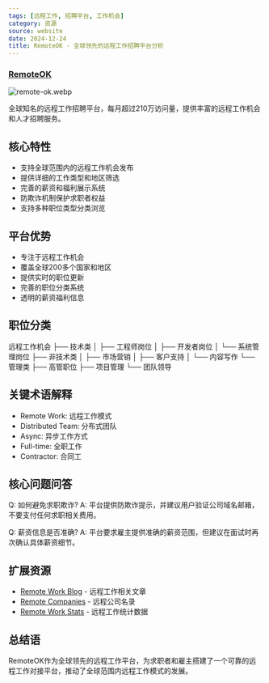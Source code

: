 ```yaml
---
tags: [远程工作, 招聘平台, 工作机会]
category: 资源
source: website
date: 2024-12-24
title: RemoteOK - 全球领先的远程工作招聘平台分析
---
```


### [RemoteOK](https://remoteok.com/)

![remote-ok.webp](https://img.mengpeng.tech/i/2024/12/24/676a3d8c4dbb0.webp)

全球知名的远程工作招聘平台，每月超过210万访问量，提供丰富的远程工作机会和人才招聘服务。

## 核心特性
- 支持全球范围内的远程工作机会发布
- 提供详细的工作类型和地区筛选
- 完善的薪资和福利展示系统
- 防欺诈机制保护求职者权益
- 支持多种职位类型分类浏览

## 平台优势
- 专注于远程工作机会
- 覆盖全球200多个国家和地区
- 提供实时的职位更新
- 完善的职位分类系统
- 透明的薪资福利信息

## 职位分类
远程工作机会
├── 技术类
│   ├── 工程师岗位
│   ├── 开发者岗位
│   └── 系统管理岗位
├── 非技术类
│   ├── 市场营销
│   ├── 客户支持
│   └── 内容写作
└── 管理类
    ├── 高管职位
    ├── 项目管理
    └── 团队领导

## 关键术语解释
- Remote Work: 远程工作模式
- Distributed Team: 分布式团队
- Async: 异步工作方式
- Full-time: 全职工作
- Contractor: 合同工

## 核心问题问答
Q: 如何避免求职欺诈?
A: 平台提供防欺诈提示，并建议用户验证公司域名邮箱，不要支付任何求职相关费用。

Q: 薪资信息是否准确?
A: 平台要求雇主提供准确的薪资范围，但建议在面试时再次确认具体薪资细节。

## 扩展资源
- [Remote Work Blog](https://remoteok.com/blog) - 远程工作相关文章
- [Remote Companies](https://remoteok.com/companies) - 远程公司名录
- [Remote Work Stats](https://remoteok.com/remote-work-statistics) - 远程工作统计数据

## 总结语
RemoteOK作为全球领先的远程工作平台，为求职者和雇主搭建了一个可靠的远程工作对接平台，推动了全球范围内远程工作模式的发展。 